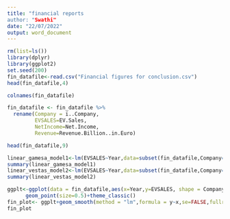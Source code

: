 ---
title: "financial reports
author: "Swathi"
date: "22/07/2022"
output: word_document
---

```{r}
rm(list=ls())
library(dplyr)
library(ggplot2)
set.seed(200)
fin_datafile<-read.csv("Financial figures for conclusion.csv")
head(fin_datafile,4)
```

```{r}
colnames(fin_datafile)
```

```{r}
fin_datafile <- fin_datafile %>%
  rename(Company = ï..Company,
         EVSALES=EV.Sales,
         NetIncome=Net.Income,
         Revenue=Revenue.Billion..in.Euro)
```


```{r}
head(fin_datafile,9)
```

```{r}
linear_gamesa_model1<-lm(EVSALES~Year,data=subset(fin_datafile,Company=="GAMESA"))
summary(linear_gamesa_model1)
linear_vestas_model2<-lm(EVSALES~Year,data=subset(fin_datafile,Company=="VESTAS"))
summary(linear_vestas_model2)
```





```{r}
ggplt<-ggplot(data = fin_datafile,aes(x=Year,y=EVSALES, shape = Company ))+
      geom_point(size=0.5)+theme_classic()
fin_plot<- ggplt+geom_smooth(method = "lm",formula = y~x,se=FALSE,fullrange=TRUE,aes(color=Company))
fin_plot
```

